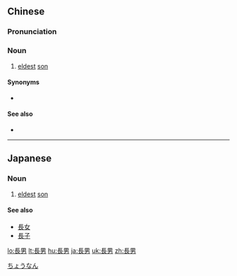{{also|长男}}
==Chinese==
{{zh-forms|s=长男}}

===Pronunciation===
{{zh-pron
|m=zhǎngnán
|c=zoeng2 naam4
|h=pfs=chóng-nàm
|mn=tióng-lâm
|cat=n
}}

===Noun===
{{zh-noun}}

# [[eldest]] [[son]]

====Synonyms====
* {{zh-l|長子}}

====See also====
* {{zh-l|長女}}

----

==Japanese==
{{ja-kanjitab|長|男}}

===Noun===
{{ja-noun|ちょうなん}}

# [[eldest]] [[son]]

====See also====
* [[長女]]
* [[長子]]

[[Category:ja:Family|ちょうなん]]

[[lo:長男]]
[[lt:長男]]
[[hu:長男]]
[[ja:長男]]
[[uk:長男]]
[[zh:長男]]